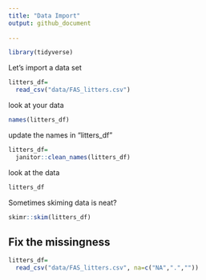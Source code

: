 ```yaml
---
title: "Data Import"
output: github_document
    
---
```


```r
library(tidyverse)
```

Let's import a data set

```r
litters_df=
  read_csv("data/FAS_litters.csv")
```

look at your data

```r
names(litters_df)
```

update the names in "litters_df"

```r
litters_df=
  janitor::clean_names(litters_df)
```

look at the data

```r
litters_df
```

Sometimes skiming data is neat?

```r
skimr::skim(litters_df)
```

## Fix the missingness
```r
litters_df=
  read_csv("data/FAS_litters.csv", na=c("NA",".",""))
```

